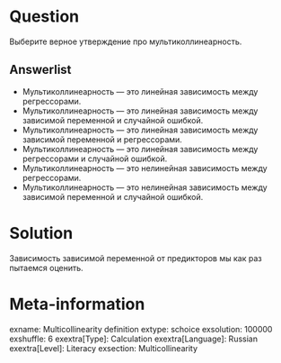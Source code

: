 Question
========

Выберите верное утверждение про мультиколлинеарность. 

Answerlist
----------
* Мультиколлинеарность — это линейная зависимость между регрессорами.
* Мультиколлинеарность — это линейная зависимость между зависимой переменной и случайной ошибкой.
* Мультиколлинеарность — это линейная зависимость между зависимой переменной и регрессорами.
* Мультиколлинеарность — это линейная зависимость между регрессорами и случайной ошибкой.
* Мультиколлинеарность — это нелинейная зависимость между регрессорами. 
* Мультиколлинеарность — это нелинейная зависимость между зависимой переменной и случайной ошибкой.


Solution
========

Зависимость зависимой переменной от предикторов мы как раз пытаемся оценить. 

Meta-information
================
exname: Multicollinearity definition
extype: schoice
exsolution: 100000
exshuffle: 6
exextra[Type]: Calculation
exextra[Language]: Russian
exextra[Level]: Literacy
exsection: Multicollinearity


